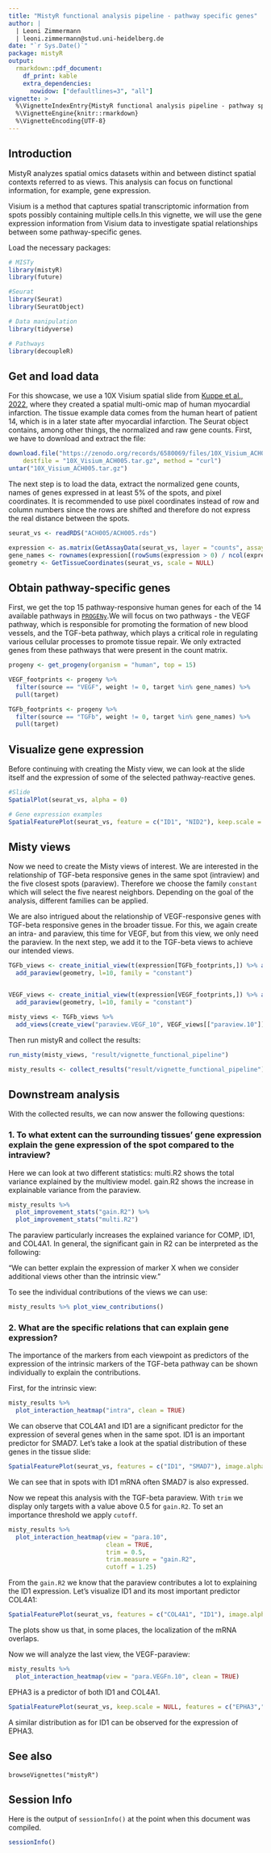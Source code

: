 ```yaml
---
title: "MistyR functional analysis pipeline - pathway specific genes"
author: |
  | Leoni Zimmermann
  | leoni.zimmermann@stud.uni-heidelberg.de
date: "`r Sys.Date()`"
package: mistyR
output:
  rmarkdown::pdf_document:
    df_print: kable
    extra_dependencies:
      nowidow: ["defaultlines=3", "all"]
vignette: >
  %\VignetteIndexEntry{MistyR functional analysis pipeline - pathway specific genes}
  %\VignetteEngine{knitr::rmarkdown}
  %\VignetteEncoding{UTF-8}
---
```


## Introduction

MistyR analyzes spatial omics datasets within and between distinct spatial contexts referred to as views. This analysis can focus on functional information, for example, gene expression.

Visium is a method that captures spatial transcriptomic information from spots possibly containing multiple cells.In this vignette, we will use the gene expression information from Visium data to investigate spatial relationships between some pathway-specific genes.

Load the necessary packages:

```r
# MISTy 
library(mistyR) 
library(future) 

#Seurat 
library(Seurat)
library(SeuratObject)

# Data manipulation 
library(tidyverse) 

# Pathways
library(decoupleR)
```

## Get and load data

For this showcase, we use a 10X Visium spatial slide from [Kuppe et al., 2022](https://doi.org/10.1038/s41586-022-05060-x), where they created a spatial multi-omic map of human myocardial infarction. The tissue example data comes from the human heart of patient 14, which is in a later state after myocardial infarction. The Seurat object contains, among other things, the normalized and raw gene counts. First, we have to download and extract the file:

```r
download.file("https://zenodo.org/records/6580069/files/10X_Visium_ACH005.tar.gz?download=1",
    destfile = "10X_Visium_ACH005.tar.gz", method = "curl")
untar("10X_Visium_ACH005.tar.gz")
```

The next step is to load the data, extract the normalized gene counts, names of genes expressed in at least 5% of the spots, and pixel coordinates. It is recommended to use pixel coordinates instead of row and column numbers since the rows are shifted and therefore do not express the real distance between the spots.

```r
seurat_vs <- readRDS("ACH005/ACH005.rds")

expression <- as.matrix(GetAssayData(seurat_vs, layer = "counts", assay = "SCT"))
gene_names <- rownames(expression[(rowSums(expression > 0) / ncol(expression)) >= 0.05,]) 
geometry <- GetTissueCoordinates(seurat_vs, scale = NULL)
```

## Obtain pathway-specific genes

First, we get the top 15 pathway-responsive human genes for each of the 14 available pathways in [`PROGENy`](https://saezlab.github.io/progeny/index.html).We will focus on two pathways - the VEGF pathway, which is responsible for promoting the formation of new blood vessels, and the TGF-beta pathway, which plays a critical role in regulating various cellular processes to promote tissue repair. We only extracted genes from these pathways that were present in the count matrix.

```r
progeny <- get_progeny(organism = "human", top = 15)

VEGF_footprints <- progeny %>%
  filter(source == "VEGF", weight != 0, target %in% gene_names) %>% 
  pull(target)

TGFb_footprints <- progeny %>%
  filter(source == "TGFb", weight != 0, target %in% gene_names) %>% 
  pull(target)

```

## Visualize gene expression

Before continuing with creating the Misty view, we can look at the slide itself and the expression of some of the selected pathway-reactive genes.

```r
#Slide
SpatialPlot(seurat_vs, alpha = 0)

# Gene expression examples
SpatialFeaturePlot(seurat_vs, feature = c("ID1", "NID2"), keep.scale = NULL)
```

## Misty views

Now we need to create the Misty views of interest. We are interested in the relationship of TGF-beta responsive genes in the same spot (intraview) and the five closest spots (paraview). Therefore we choose the family `constant` which will select the five nearest neighbors. Depending on the goal of the analysis, different families can be applied.

We are also intrigued about the relationship of VEGF-responsive genes with TGF-beta responsive genes in the broader tissue. For this, we again create an intra- and paraview, this time for VEGF, but from this view, we only need the paraview. In the next step, we add it to the TGF-beta views to achieve our intended views.

```r
TGFb_views <- create_initial_view(t(expression[TGFb_footprints,]) %>% as_tibble()) %>%
  add_paraview(geometry, l=10, family = "constant")


VEGF_views <- create_initial_view(t(expression[VEGF_footprints,]) %>% as_tibble()) %>%
  add_paraview(geometry, l=10, family = "constant")

misty_views <- TGFb_views %>% 
  add_views(create_view("paraview.VEGF_10", VEGF_views[["paraview.10"]]$data, "para.VEGFn.10"))
```

Then run mistyR and collect the results:

```r

run_misty(misty_views, "result/vignette_functional_pipeline") 

misty_results <- collect_results("result/vignette_functional_pipeline")
```

## Downstream analysis

With the collected results, we can now answer the following questions:

### 1. To what extent can the surrounding tissues' gene expression explain the gene expression of the spot compared to the intraview?

Here we can look at two different statistics: multi.R2 shows the total variance explained by the multiview model. gain.R2 shows the increase in explainable variance from the paraview.

```r
misty_results %>%
  plot_improvement_stats("gain.R2") %>%
  plot_improvement_stats("multi.R2")
```

The paraview particularly increases the explained variance for COMP, ID1, and COL4A1. In general, the significant gain in R2 can be interpreted as the following:

"We can better explain the expression of marker X when we consider additional views other than the intrinsic view."

To see the individual contributions of the views we can use:

```r
misty_results %>% plot_view_contributions()
```

### 2. What are the specific relations that can explain gene expression?

The importance of the markers from each viewpoint as predictors of the expression of the intrinsic markers of the TGF-beta pathway can be shown individually to explain the contributions.

First, for the intrinsic view:

```r
misty_results %>%
  plot_interaction_heatmap("intra", clean = TRUE)
```

We can observe that COL4A1 and ID1 are a significant predictor for the expression of several genes when in the same spot. ID1 is an important predictor for SMAD7. Let's take a look at the spatial distribution of these genes in the tissue slide:

```r
SpatialFeaturePlot(seurat_vs, features = c("ID1", "SMAD7"), image.alpha = 0)
```

We can see that in spots with ID1 mRNA often SMAD7 is also expressed.

Now we repeat this analysis with the TGF-beta paraview. With `trim` we display only targets with a value above 0.5 for `gain.R2`. To set an importance threshold we apply `cutoff`.

```r
misty_results %>%
  plot_interaction_heatmap(view = "para.10", 
                           clean = TRUE, 
                           trim = 0.5,
                           trim.measure = "gain.R2",
                           cutoff = 1.25)
```

From the `gain.R2` we know that the paraview contributes a lot to explaining the ID1 expression. Let's visualize ID1 and its most important predictor COL4A1:

```r
SpatialFeaturePlot(seurat_vs, features = c("COL4A1", "ID1"), image.alpha = 0)
```

The plots show us that, in some places, the localization of the mRNA overlaps.

Now we will analyze the last view, the VEGF-paraview:

```r
misty_results %>%
  plot_interaction_heatmap(view = "para.VEGFn.10", clean = TRUE)
```

EPHA3 is a predictor of both ID1 and COL4A1.

```r
SpatialFeaturePlot(seurat_vs, keep.scale = NULL, features = c("EPHA3","ID1"), image.alpha = 0)

```

A similar distribution as for ID1 can be observed for the expression of EPHA3.

## See also

`browseVignettes("mistyR")`

## Session Info

Here is the output of `sessionInfo()` at the point when this document was compiled.

```r
sessionInfo()
```
